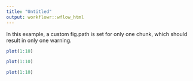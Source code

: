 ```yaml
---
title: "Untitled"
output: workflowr::wflow_html
---
```


In this example, a custom fig.path is set for only one chunk, which should
result in only one warning.

```r
plot(1:10)
```

```r
plot(1:10)
```

```r
plot(1:10)
```
